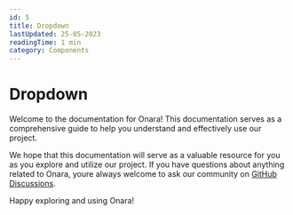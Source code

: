 ```yaml
---
id: 5
title: Dropdown
lastUpdated: 25-05-2023
readingTime: 1 min
category: Components
---
```


# Dropdown

Welcome to the documentation for Onara! This documentation serves as a comprehensive guide to help you understand and effectively use our project.

We hope that this documentation will serve as a valuable resource for you as you explore and utilize our project. If you have questions about anything related to Onara, youre always welcome to ask our community on [GitHub Discussions](https://github.com/Attato/Onara/discussions).

Happy exploring and using Onara!
